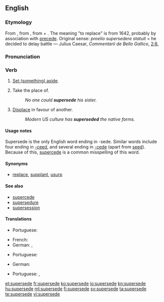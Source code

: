 ==English==

===Etymology===
From {{etyl|frm|en}} {{term|superseder||lang=frm|postpone, defer}}, from {{etyl|la}} {{term|supersedeo|supersedere|lang=la}}, from {{term|super||lang=la|over}} + {{term|sedeo|sedere|lang=la|to sit}}.
The meaning "to replace" is from 1642, probably by association with [[precede]]. 
Original {{etyl|la}} sense: ''proelio supersedere statuit'' = he decided to delay battle — Julius Caesar, ''Commentarii de Bello Gallico'', [http://books.google.com/books?id=It6gog_TA2oC&pg=PA87&lpg=PA87&dq=supersedere&source=web&ots=RbNGmp9Lcv&sig=JpR8O8C2E7X_JBXF3OW_MApYjBs 2:8.]

===Pronunciation===
{{rfp|Rhymes, at least}}

===Verb===
{{en-verb|supersedes|superseding|superseded}}

# {{transitive}} [[set aside|Set (something) aside]].
# {{transitive}} Take the place of.
#: ''No one could '''supersede''' his sister.''
# {{transitive}} [[displace|Displace]] in favour of another.
#: ''Modern US culture has '''superseded''' the native forms.''

====Usage notes====
Supersede is the only English word ending in -sede. Similar words include four ending in [[-ceed]], and several ending in [[-cede]] (apart from [[seed]]). Because of this, [[supercede]] is a common misspelling of this word.

====Synonyms====
* {{sense|take the place of}} [[replace]], [[supplant]], [[usurp]]

====See also====
* [[supercede]] {{i|common misspelling}}
* [[supersedure]]
* [[supersession]]

====Translations====
{{trans-top|Set aside}}
* Portuguese: {{t|pt|sobrepor}}
{{trans-mid}}
{{trans-bottom}}

{{trans-top|Take the place of}}
* French: {{t|fr|supplanter}}
* German: {{t+|de|ablösen}}, {{t+|de|ersetzen}}
{{trans-mid}}
* Portuguese: {{t+|pt|substituir}}
{{trans-bottom}}

{{trans-top|Displace in favour of another}}
* German: {{t+|de|verdrängen}}
{{trans-mid}}
* Portuguese: {{t+|pt|substituir}}, {{t|pt|suplantar}}
{{trans-bottom}}

[[et:supersede]]
[[fr:supersede]]
[[ko:supersede]]
[[io:supersede]]
[[kn:supersede]]
[[hu:supersede]]
[[ml:supersede]]
[[fi:supersede]]
[[sv:supersede]]
[[ta:supersede]]
[[te:supersede]]
[[vi:supersede]]